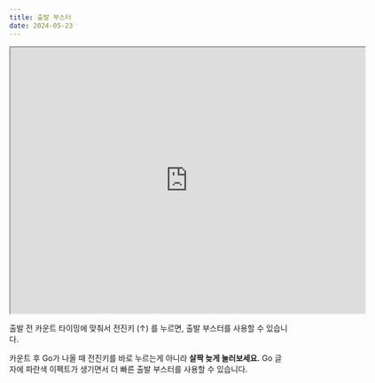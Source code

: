 ```yaml
---
title: 출발 부스터
date: 2024-05-23
---
```


<Division className="mdRatio">
    <iframe src="https://drive.google.com/file/d/16zY8LdOmZrPffAa89OMiiwCA54Yjwh9h/preview" width="640" height="480" allow="autoplay"></iframe>
</Division>

출발 전 카운트 타이밍에 맞춰서 전진키 (↑) 를 누르면, 출발 부스터를 사용할 수 있습니다.

<Division className="mdTip">
    <Paragraph className="mdTipText">카운트 후 Go가 나올 때 전진키를 바로 누르는게 아니라 <Strong>살짝 늦게 눌러보세요.</Strong> 
Go 글자에 파란색 이펙트가 생기면서 더 빠른 출발 부스터를 사용할 수 있습니다.</Paragraph>
</Division>